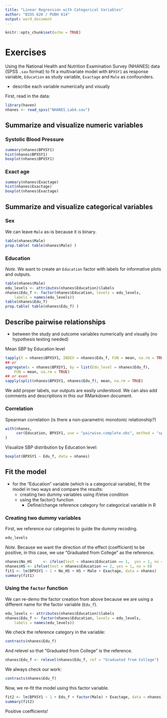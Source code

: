 ```yaml
---
title: "Linear Regression with Categorical Variables"
author: "BIOS 620 / PUBH 614"
output: word_document
---
```


```r
knitr::opts_chunk$set(echo = TRUE)
```

# Exercises

Using the National Health and Nutrition Examination Survey (NHANES) data (SPSS
`.sav` format) to fit a multivariate model with `BPXSY1` as response variable,
`Education` as study variable, `Exactage` and `Male` as confounders.

* describe each variable numerically and visually

First, read in the data:

```r
library(haven)
nhanes <- read_spss("NHANES_Lab4.sav")
```

## Summarize and visualize numeric variables

### Systolic Blood Pressure

```r
summary(nhanes$BPXSY1)
hist(nhanes$BPXSY1)
boxplot(nhanes$BPXSY1)
```

### Exact age

```r
summary(nhanes$Exactage)
hist(nhanes$Exactage)
boxplot(nhanes$Exactage)
```

## Summarize and visualize categorical variables

### Sex

We can leave `Male` as-is because it is binary.

```r
table(nhanes$Male)
prop.table( table(nhanes$Male) )
```

### Education

*Note*. We want to create an `Education` factor with labels for informative 
plots and outputs.

```r
table(nhanes$Male)
edu_levels <- attributes(nhanes$Education)$labels
nhanes$Edu_f <- factor(nhanes$Education, levels = edu_levels,
    labels = names(edu_levels))
table(nhanes$Edu_f)
prop.table( table(nhanes$Edu_f) )
```

## Describe pairwise relationships

* between the study and outcome variables  numerically and visually (no
hypothesis testing needed)

Mean SBP by Education level

```r
tapply(X = nhanes$BPXSY1, INDEX = nhanes$Edu_f, FUN = mean, na.rm = TRUE)
## or
aggregate(x = nhanes$BPXSY1, by = list(Edu_level = nhanes$Edu_f),
    FUN = mean, na.rm = TRUE)
## or even
sapply(split(nhanes$BPXSY1, nhanes$Edu_f), mean, na.rm = TRUE)
```

We add proper labels, our outputs are easily understood. We can also add
comments and descriptions in this our RMarkdown document. 

### Correlation

Spearman correlation (is there a non-parametric monotonic relationship?)

```r
with(nhanes,
     cor(Education, BPXSY1, use = "pairwise.complete.obs", method = "spearman")
)
```

Visualize SBP distribution by Education level:

```r
boxplot(BPXSY1 ~ Edu_f, data = nhanes)
```

## Fit the model

* for the "Education" variable (which is a categorical variable), fit the model
in two ways and compare the results:
    + creating two dummy variables using if/else condition
    + using the factor() function
      + Define/change reference category for categorical variable in R

### Creating two dummy variables

First, we reference our categories to guide the dummy recoding. 

```r
edu_levels
```

*Note*. Because we want the direction of the effect (coefficient) to be
positive, in this case, we use "Graduated from College" as the reference.

```r
nhanes$No_HS     <- ifelse(test = nhanes$Education == 1,  yes = 1, no = 0)
nhanes$HS <- ifelse(test = nhanes$Education == 2, yes = 1, no = 0)
fit1 <- lm(BPXSY1 ~ 1 + No_HS + HS + Male + Exactage, data = nhanes)
summary(fit1)
```

### Using the `factor` function

We can re-demo the factor creation from above because we are using a different
name for the factor variable (`Edu_f`).

```r
edu_levels <- attributes(nhanes$Education)$labels
nhanes$Edu_f <- factor(nhanes$Education, levels = edu_levels,
    labels = names(edu_levels))
```

We check the reference category in the variable:

```r
contrasts(nhanes$Edu_f)
```

And relevel so that "Graduated from College" is the reference.

```r
nhanes$Edu_f <- relevel(nhanes$Edu_f, ref = "Graduated from College")
```

We always check our work:

```r
contrasts(nhanes$Edu_f)
```

Now, we re-fit the model using this factor variable.

```r
fit2 <- lm(BPXSY1 ~ 1 + Edu_f + factor(Male) + Exactage, data = nhanes)
summary(fit2)
```

Positive coefficients!
